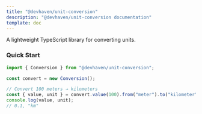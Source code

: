 ```yaml
---
title: "@devhaven/unit-conversion"
description: "@devhaven/unit-conversion documentation"
template: doc
---
```


A lightweight TypeScript library for converting units.

### Quick Start

```ts twoslash
import { Conversion } from "@devhaven/unit-conversion";

const convert = new Conversion();

// Convert 100 meters → kilometers
const { value, unit } = convert.value(100).from("meter").to("kilometer");
console.log(value, unit);
// 0.1, "km"
```
